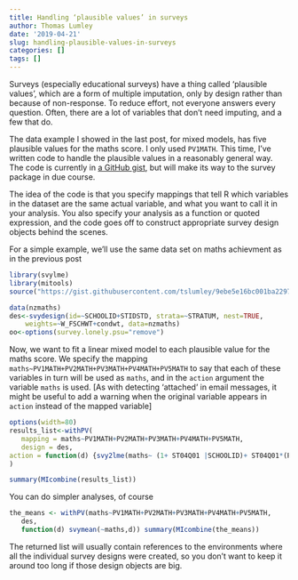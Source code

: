 ```yaml
---
title: Handling ‘plausible values’ in surveys
author: Thomas Lumley
date: '2019-04-21'
slug: handling-plausible-values-in-surveys
categories: []
tags: []
---
```


Surveys (especially educational surveys) have a thing called 'plausible values', which are a form of multiple imputation, only by design rather than because of non-response.  To reduce effort, not everyone answers every question.  Often, there are a lot of variables that don't need imputing, and a few that do. 

The data example I showed in the last post, for mixed models, has five plausible values for the maths score. I only used `PV1MATH`.  This time, I've written code to handle the plausible values in a reasonably general way.  The code is currently in [a GitHub gist](https://gist.github.com/tslumley/9ebe5e16bc001ba22978c2d4edb057ac), but will make its way to the survey package in due course. 

The idea of the code is that you specify mappings that tell R which variables in the dataset are the same actual variable, and what you want to call it in your analysis.  You also specify your analysis as a function or quoted expression, and the code goes off to construct appropriate survey design objects behind the scenes. 

For a simple example, we'll use the same data set on maths achievment as in the previous post

```r
library(svylme)
library(mitools)
source("https://gist.githubusercontent.com/tslumley/9ebe5e16bc001ba22978c2d4edb057ac/raw/7136ee5a7f9dc98784faf6cceecbd9257b04dc9c/withPV.R")

data(nzmaths)
des<-svydesign(id=~SCHOOLID+STIDSTD, strata=~STRATUM, nest=TRUE,
	weights=~W_FSCHWT+condwt, data=nzmaths)
oo<-options(survey.lonely.psu="remove")
```

Now, we want to fit a linear mixed model to each plausible value for the maths score.  We specify the mapping `maths~PV1MATH+PV2MATH+PV3MATH+PV4MATH+PV5MATH` to say that each of these variables in turn will be used as `maths`, and in the `action` argument the variable `maths` is used.  [As with detecting 'attached' in email messages, it might be useful to add a warning when the original variable appears in `action` instead of the mapped variable]

```r
options(width=80)
results_list<-withPV(
   mapping = maths~PV1MATH+PV2MATH+PV3MATH+PV4MATH+PV5MATH,
   design = des,
action = function(d) {svy2lme(maths~ (1+ ST04Q01 |SCHOOLID)+ ST04Q01*(PCGIRLS+SMRATIO)+MATHEFF+OPENPS, design=d)}
)

summary(MIcombine(results_list))
```


You can do simpler analyses, of course
```r
the_means <- withPV(maths~PV1MATH+PV2MATH+PV3MATH+PV4MATH+PV5MATH,
   des,
   function(d) svymean(~maths,d)) summary(MIcombine(the_means))
```

The returned list will usually contain references to the environments where all the individual survey designs were created, so you don't want to keep it around too long if those design objects are big. 
